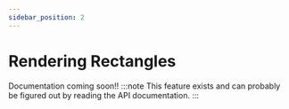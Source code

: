 ```yaml
---
sidebar_position: 2
---
```


# Rendering Rectangles

Documentation coming soon!!
:::note
This feature exists and can probably be figured out by reading the API documentation.
:::
